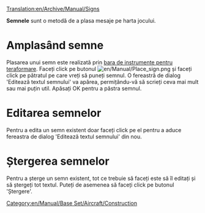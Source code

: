 [[Translation:en/Archive/Manual/Signs]]


'''Semnele''' sunt o metodă de a plasa mesaje pe harta jocului.

=Amplasând semne=
Plasarea unui semn este realizată prin [[ro/Teraformare|bara de instrumente pentru teraformare]]. Faceți click pe butonul [[File:en/Manual/Place sign.png]] și faceți click pe pătratul pe care vreți să puneți semnul. O fereastră de dialog 'Editează textul semnului' va apărea, permițându-vă să scrieți ceva mai mult sau mai puțin util. Apăsați OK pentru a păstra semnul.

=Editarea semnelor=
Pentru a edita un semn existent doar faceți click pe el pentru a aduce fereastra de dialog 'Editează textul semnului' din nou.

=Ștergerea semnelor=
Pentru a șterge un semn existent, tot ce trebuie să faceți este să îl editați și să ștergeți tot textul. Puteți de asemenea să faceți click pe butonul 'Ștergere'.

[[Category:en/Manual/Base Set/Aircraft/Construction]]